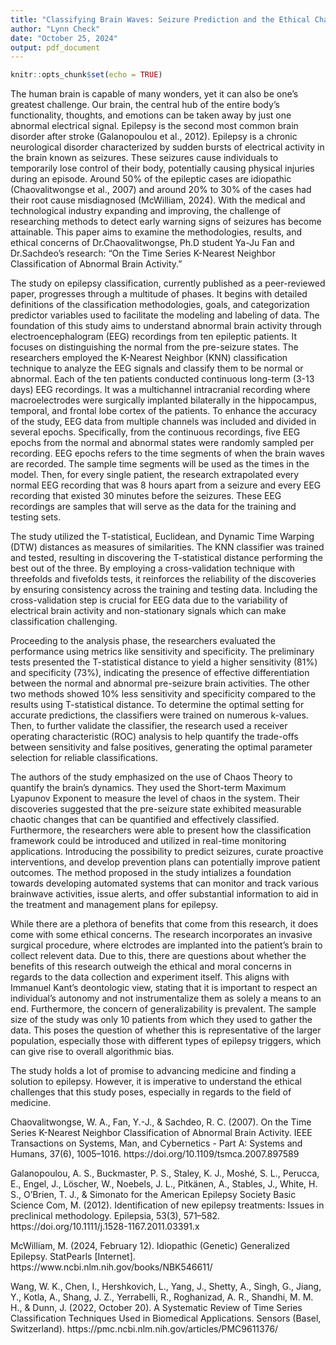 ```yaml
---
title: "Classifying Brain Waves: Seizure Prediction and the Ethical Challenges Ahead"
author: "Lynn Check"
date: "October 25, 2024"
output: pdf_document
---
```


```r
knitr::opts_chunk$set(echo = TRUE)
```


The human brain is capable of many wonders, yet it can also be one’s greatest challenge. Our brain, the central hub of the entire body’s functionality, thoughts, and emotions can be taken away by just one abnormal electrical signal. Epilepsy is the second most common brain disorder after stroke (Galanopoulou et al., 2012). Epilepsy is a chronic neurological disorder characterized by sudden bursts of electrical activity in the brain known as seizures. These seizures cause individuals to temporarily lose control of their body, potentially causing physical injuries during an episode. Around 50% of the epileptic cases are idiopathic (Chaovalitwongse et al., 2007) and around 20% to 30% of the cases had their root cause misdiagnosed (McWilliam, 2024). With the medical and technological industry expanding and improving, the challenge of researching methods to detect early warning signs of seizures has become attainable. This paper aims to examine the methodologies, results, and ethical concerns of Dr.Chaovalitwongse, Ph.D student Ya-Ju Fan and Dr.Sachdeo’s research: “On the Time Series K-Nearest Neighbor Classification of Abnormal Brain Activity.”

The study on epilepsy classification, currently published as a peer-reviewed paper, progresses through a multitude of phases. It begins with detailed definitions of the classification methodologies, goals, and categorization predictor variables used to facilitate the modeling and labeling of data. The foundation of this study aims to understand abnormal brain activity through electroencephalogram (EEG) recordings from ten epileptic patients. It focuses on distinguishing the normal from the pre-seizure states. The researchers employed the K-Nearest Neighbor (KNN) classification technique to analyze the EEG signals and classify them to be normal or abnormal. Each of the ten patients conducted continuous long-term (3-13 days) EEG recordings. It was a multichannel intracranial recording where macroelectrodes were surgically implanted bilaterally in the hippocampus, temporal, and frontal lobe cortex of the patients. To enhance the accuracy of the study, EEG data from multiple channels was included and divided in several epochs. Specifically, from the continuous recordings, five EEG epochs from the normal and abnormal states were randomly sampled per recording. EEG epochs refers to the time segments of when the brain waves are recorded. The sample time segments will be used as the times in the model. Then, for every single patient, the research extrapolated every normal EEG recording that was 8 hours apart from a seizure and every EEG recording that existed 30 minutes before the seizures. These EEG recordings are samples that will serve as the data for the training and testing sets. 

The study utilized the T-statistical, Euclidean, and Dynamic Time Warping (DTW) distances as measures of similarities. The KNN classifier was trained and tested, resulting in discovering the T-statistical distance performing the best out of the three. By employing a cross-validation technique with threefolds and fivefolds tests, it reinforces the reliability of the discoveries by ensuring consistency across the training and testing data. Including the cross-validation step is crucial for EEG data due to the variability of electrical brain activity and non-stationary signals which can make classification challenging. 

Proceeding to the analysis phase, the researchers evaluated the performance using metrics like sensitivity and specificity. The preliminary tests presented the T-statistical distance to yield a higher sensitivity (81%) and specificity (73%), indicating the presence of effective differentiation between the normal and abnormal pre-seizure brain activities. The other two methods showed 10% less sensitivity and specificity compared to the results using T-statistical distance. To determine the optimal setting for accurate predictions, the classifiers were trained on numerous k-values. Then, to further validate the classifier, the research used a receiver operating characteristic (ROC) analysis to help quantify the trade-offs between sensitivity and false positives, generating the optimal parameter selection for reliable classifications. 

The authors of the study emphasized on the use of Chaos Theory to quantify the brain’s dynamics. They used the Short-term Maximum Lyapunov Exponent to measure the level of chaos in the system. Their discoveries suggested that the pre-seizure state exhibited measurable chaotic changes that can be quantified and effectively classified. Furthermore, the researchers were able to present how the classification framework could be introduced and utilized in real-time monitoring applications. Introducing the possibility to predict seizures, curate proactive interventions, and develop prevention plans can potentially improve patient outcomes. The method proposed in the study intializes a foundation towards developing automated systems that can monitor and track various brainwave activities, issue alerts, and offer substantial information to aid in the treatment and management plans for epilepsy. 

While there are a plethora of benefits that come from this research, it does come with some ethical concerns. The research incorporates an invasive surgical procedure, where elctrodes are implanted into the patient’s brain to collect relevent data. Due to this, there are questions about whether the benefits of this research outweigh the ethical and moral concerns in regards to the data collection and experiment itself. This aligns with Immanuel Kant’s deontologic view, stating that it is important to respect an individual’s autonomy and not instrumentalize them as solely a means to an end. Furthermore, the concern of generalizability is prevalent. The sample size of the study was only 10 patients from which they used to gather the data. This poses the question of whether this is representative of the larger population, especially those with different types of epilepsy triggers, which can give rise to overall algorithmic bias.

The study holds a lot of promise to advancing medicine and finding a solution to epilepsy. However, it is imperative to understand the ethical challenges that this study poses, especially in regards to the field of medicine.

\newpage 

\begin{center}
{\Large References}
\end{center}


Chaovalitwongse, W. A., Fan, Y.-J., & Sachdeo, R. C. (2007). On the Time Series K-Nearest Neighbor Classification of Abnormal Brain Activity. IEEE Transactions on Systems, Man, and Cybernetics - Part A: Systems and Humans, 37(6), 1005–1016. https://doi.org/10.1109/tsmca.2007.897589 

Galanopoulou, A. S., Buckmaster, P. S., Staley, K. J., Moshé, S. L., Perucca, E., Engel, J., Löscher, W., Noebels, J. L., Pitkänen, A., Stables, J., White, H. S., O’Brien, T. J., & Simonato for the American Epilepsy Society Basic Science Com, M. (2012). Identification of new epilepsy treatments: Issues in preclinical methodology. Epilepsia, 53(3), 571–582. https://doi.org/10.1111/j.1528-1167.2011.03391.x 

McWilliam, M. (2024, February 12). Idiopathic (Genetic) Generalized Epilepsy. StatPearls [Internet]. https://www.ncbi.nlm.nih.gov/books/NBK546611/ 

Wang, W. K., Chen, I., Hershkovich, L., Yang, J., Shetty, A., Singh, G., Jiang, Y., Kotla, A., Shang, J. Z., Yerrabelli, R., Roghanizad, A. R., Shandhi, M. M. H., & Dunn, J. (2022, October 20). A Systematic Review of Time Series Classification Techniques Used in Biomedical Applications. Sensors (Basel, Switzerland). https://pmc.ncbi.nlm.nih.gov/articles/PMC9611376/ 
